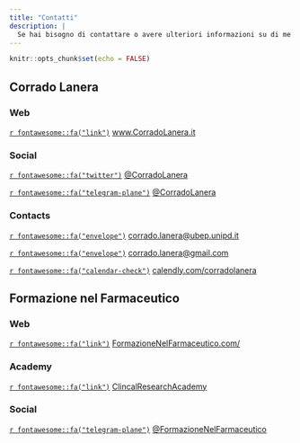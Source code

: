 ```yaml
---
title: "Contatti"
description: |
  Se hai bisogno di contattare o avere ulteriori informazioni su di me o l'organizzatore del corso, qui dovresti trovare tutti i riferimenti che ti servono `r emo::ji("thumbs_up")`
---
```


```r
knitr::opts_chunk$set(echo = FALSE)
```

## Corrado Lanera

### Web
[`r fontawesome::fa("link")` ](https://www.CorradoLanera.it) [www.CorradoLanera.it](https://www.CorradoLanera.it)


### Social

[`r fontawesome::fa("twitter")` ](https://twitter.com/corradolanera) [\@CorradoLanera](https://twitter.com/corradolanera)

[`r fontawesome::fa("telegram-plane")` ](https://telegram.me/CorradoLanera) [\@CorradoLanera](https://telegram.me/CorradoLanera)


### Contacts

[`r fontawesome::fa("envelope")` ](mailto:corrado.lanera@ubep.unipd.it) [corrado.lanera@ubep.unipd.it](mailto:corrado.lanera@ubep.unipd.it)

[`r fontawesome::fa("envelope")` ](mailto:corrado.lanera@gmail.com) [corrado.lanera@gmail.com](mailto:corrado.lanera@gmail.com)

[`r fontawesome::fa("calendar-check")` ](https://calendly.com/corradolanera) [calendly.com/corradolanera](https://calendly.com/corradolanera)



## Formazione nel Farmaceutico

### Web

[`r fontawesome::fa("link")` ](https://formazionenelfarmaceutico.com/) [FormazioneNelFarmaceutico.com/](https://formazionenelfarmaceutico.com/)

### Academy

[`r fontawesome::fa("link")` ](https://formazionenelfarmaceutico.com/courses/category/Clinical%20Research%20Academy) [ClincalResearchAcademy](https://formazionenelfarmaceutico.com/courses/category/Clinical%20Research%20Academy)


### Social

[`r fontawesome::fa("telegram-plane")` ](https://t.me/FormazioneNelFarmaceutico) [\@FormazioneNelFarmaceutico](https://t.me/FormazioneNelFarmaceutico)

